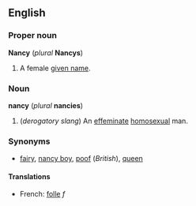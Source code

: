 ==English==
===Proper noun===
'''Nancy''' (''plural'' '''Nancys''')

#A female [[given name]].

===Noun===
'''nancy''' (''plural'' '''nancies''')

#(''derogatory slang'') An [[effeminate]] [[homosexual]] man.

===Synonyms===
*[[fairy]], [[nancy boy]], [[poof]] (''British''), [[queen]]

====Translations====
*French: [[folle]] ''f''